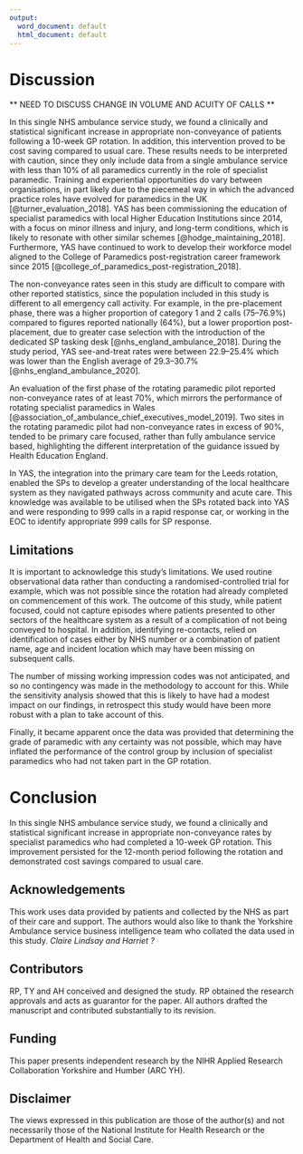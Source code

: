 ```yaml
---
output:
  word_document: default
  html_document: default
---
```

# Discussion {-}

** NEED TO DISCUSS CHANGE IN VOLUME AND ACUITY OF CALLS **

In this single NHS ambulance service study, we found a clinically and statistical significant increase in appropriate non-conveyance of patients following a 10-week GP rotation. In addition, this intervention proved to be cost saving compared to usual care. These results needs to be interpreted with caution, since they only include data from a single ambulance service with less than 10% of all paramedics currently in the role of specialist paramedic. Training and experiential opportunities do vary between organisations, in part likely due to the piecemeal way in which the advanced practice roles have evolved for paramedics in the UK [@turner_evaluation_2018]. YAS has been commissioning the education of specialist paramedics with local Higher Education Institutions since 2014, with a focus on minor illness and injury, and long-term conditions, which is likely to resonate with other similar schemes [@hodge_maintaining_2018]. Furthermore, YAS have continued to work to develop their workforce model aligned to the College of Paramedics post-registration career framework since 2015 [@college_of_paramedics_post-registration_2018].

The non-conveyance rates seen in this study are difficult to compare with other reported statistics, since the population included in this study is different to all emergency call activity. For example, in the pre-placement phase, there was a higher proportion of category 1 and 2 calls (75--76.9%) compared to figures reported nationally (64%), but a lower proportion post-placement, due to greater case selection with the introduction of the dedicated SP tasking desk [@nhs_england_ambulance_2018]. During the study period, YAS see-and-treat rates were between 22.9--25.4% which was lower than the English average of 29.3--30.7% [@nhs_england_ambulance_2020]. 

An evaluation of the first phase of the rotating paramedic pilot reported non-conveyance rates of at least 70%, which mirrors the performance of rotating specialist paramedics in Wales [@association_of_ambulance_chief_executives_model_2019]. Two sites in the rotating paramedic pilot had non-conveyance rates in excess of 90%, tended to be primary care focused, rather than fully ambulance service based, highlighting the different interpretation of the guidance issued by Health Education England.

In YAS, the integration into the primary care team for the Leeds rotation, enabled the SPs to develop a greater understanding of the local healthcare system as they navigated pathways across community and acute care. This knowledge was available to be utilised when the SPs rotated back into YAS and were responding to 999 calls in a rapid response car, or working in the EOC to identify appropriate 999 calls for SP response.


## Limitations {-}

It is important to acknowledge this study's limitations. We used routine observational data rather than conducting a randomised-controlled trial for example, which was not possible since the rotation had already completed on commencement of this work. The outcome of this study, while patient focused, could not capture episodes where patients presented to other sectors of the healthcare system as a result of a complication of not being conveyed to hospital. In addition, identifying re-contacts, relied on identification of cases either by NHS number or a combination of patient name, age and incident location which may have been missing on subsequent calls. 

The number of missing working impression codes was not anticipated, and so no contingency was made in the methodology to account for this. While the sensitivity analysis showed that this is likely to have had a modest impact on our findings, in retrospect this study would have been more robust with a plan to take account of this.

Finally, it became apparent once the data was provided that determining the grade of paramedic with any certainty was not possible, which may have inflated the performance of the control group by inclusion of specialist paramedics who had not taken part in the GP rotation.

# Conclusion {-}

In this single NHS ambulance service study, we found a clinically and statistical significant increase in appropriate non-conveyance rates by specialist paramedics who had completed a 10-week GP rotation. This improvement persisted for the 12-month period following the rotation and demonstrated cost savings compared to usual care.


## Acknowledgements {-}

This work uses data provided by patients and collected by the NHS as part of their care and support. The authors would also like to thank the Yorkshire Ambulance service business intelligence team who collated the data used in this study. 
*Claire Lindsay and Harriet ?*

## Contributors {-}

RP, TY and AH conceived and designed the study. RP obtained the research approvals and acts as guarantor for the paper. All authors drafted the manuscript and contributed substantially to its revision.

## Funding {-}

This paper presents independent research by the NIHR Applied Research Collaboration Yorkshire and Humber (ARC YH).

## Disclaimer {-}

The views expressed in this publication are those of the author(s) and not necessarily those of the National Institute for Health Research or the Department of Health and Social Care.




